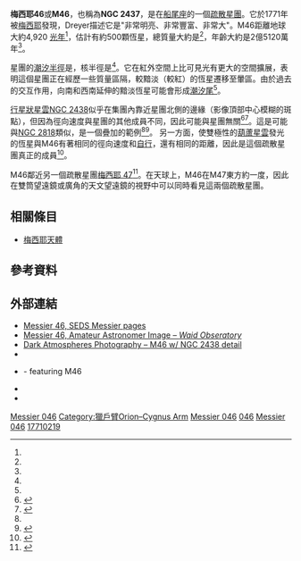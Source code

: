 {{Infobox open cluster
 | name  = [[梅西耶天體|梅西耶]] 46
 | image = Messier 46 - NGC 2437.jpg
 | caption = 
 | epoch = J2000.0
 | constellation = [[船尾座|船尾座]]
 | class = II,2,r
 | ra  = {{RA|07|41|46.0}}<ref name=Wu2009a/>
 | dec = {{Dec|−14|48|36}}<ref name=Wu2009a/>
 | dist_ly  = {{Convert|1.510|+/-|0.302|kpc|kly|lk=on|order=flip|abbr=on}}<ref name=Wu2009a/>
 | appmag_v = 6.1
 | mass_msol = {{Val|453|214|145}}<ref name=Piskunov2007/>
 | size_v    = {{Val|22.8|ul=arcminute}}<ref name=Piskunov2007/>
 | radius_ly = {{Val|37.8|u=ly}}<ref name=Piskunov2007/>
 | age  = 251.2<ref name=Wu2009a/> Myr
 | notes = 包含疊加的<br> 行星狀星雲[[NGC_2438|NGC 2438]]
 | names = C 0739-147, M64, [[New_General_Catalogue|NGC]] 2437, OCl 601.0<ref name=SIMBAD>{{cite simbad | title=M 46 | access-date=November 25, 2018 }}</ref>
}}

'''梅西耶46'''或'''M46'''，也稱為'''NGC 2437'''，是在[[船尾座|船尾座]]的一個[[疏散星團|疏散星團]]。它於1771年被[[梅西耶|梅西耶]]發現，Dreyer描述它是"非常明亮、非常豐富、非常大"。M46距離地球大約4,920 [[光年|光年]]<ref name=Wu2009a/>，估計有約500顆恆星，總質量大約是{{Val|453|ul=solar mass}}<ref name=Piskunov2007/>，年齡大約是2億5120萬年<ref name=Wu2009a/>。

星團的[[球狀星團#半徑|潮汐半徑]]是{{Convert|11.6|±|1.4|pc|ly|abbr=on|order=flip}}，核半徑是{{Convert|2.6|±|0.4|pc|ly|abbr=on|order=flip}}<ref name=Piskunov2007/>。它在紅外空間上比可見光有更大的空間擴展，表明這個星團正在經歷一些質量區隔，較黯淡（較紅）的恆星遷移至暈區。由於過去的交互作用，向南和西南延伸的黯淡恆星可能會形成[[潮汐尾|潮汐尾]]<ref name=Davidge2013/>。

[[行星狀星雲|行星狀星雲]][[NGC_2438|NGC 2438]]似乎在集團內靠近星團北側的邊緣（影像頂部中心模糊的斑點），但因為徑向速度與星團的其他成員不同，因此可能與星團無關<ref name=majaess2007>{{cite journal
 | last1=Majaess | first1=D. J. | last2=Turner | first2=D.
 | last3=Lane | first3=D. | date=2007
 | title=In Search of Possible Associations between Planetary Nebulae and Open Clusters
 | journal=[[Publications_of_the_Astronomical_Society_of_the_Pacific|Publications of the Astronomical Society of the Pacific]]
 | volume=119 | issue=862 | pages=1349
 | arxiv=0710.2900 | bibcode=2007PASP..119.1349M
 | doi=10.1086/524414
}}</ref><ref name=kiss2008>
{{cite journal
 | last1=Kiss | first1=L. L. | display-authors=4
 | last2=Szabó | first2=Gy. M. | last3=Balog | first3=Z.
 | last4=Parker | first4=Q. A. | last5=Frew | first5=D. J.
 | title=AAOmega radial velocities rule out current membership of the planetary nebula NGC 2438 in the open cluster M46
 | journal=[[Monthly_Notices_of_the_Royal_Astronomical_Society|Monthly Notices of the Royal Astronomical Society]]
 | volume=391 | issue=1 | pages=399–404 | date=2008
 | arxiv=0809.0327 | bibcode= 2008MNRAS.391..399K
 | doi= 10.1111/j.1365-2966.2008.13899.x
}}</ref>。這是可能與[[NGC_2818|NGC 2818]]類似，是一個疊加的範例<ref name=majaess2007/><ref name=mermilliod2001>
{{cite journal
 |author=Mermilliod, J.-C. |display-authors=4
 |author2=Clariá, J. J.
 |author3=Andersen, J.
 |author4=Piatti, A. E.
 |author5=Mayor, M.
 |date=2001
 |title=Red giants in open clusters. IX. NGC 2324, 2818, 3960 and 6259
 |journal=[[Astronomy_and_Astrophysics|Astronomy and Astrophysics]]
 |volume=375 |pages=30–39
 |bibcode=2001A&A...375...30M
 |doi=10.1051/0004-6361:20010845
|citeseerx=10.1.1.30.7545
 }}</ref>。
另一方面，使雙極性的[[葫蘆星雲|葫蘆星雲]]發光的恆星與M46有著相同的徑向速度和[[自行|自行]]，還有相同的距離，因此是這個疏散星團真正的成員<ref name=vickers2015>
{{cite journal
 |author=Vickers S.B. |author2=Frew D.J. |author3=Parker Q.A. |author4=Bojicic I.S.
 |date=2015
 |title=New light on Galactic post-asymptotic giant branch stars - I. First distance catalogue
 |journal=[[Monthly_Notices_of_the_Royal_Astronomical_Society|Monthly Notices of the Royal Astronomical Society]]
 |volume=447 |issue=2 |pages=1673
 |arxiv=1403.7230
 |bibcode=2015MNRAS.447.1673V
 |doi=10.1093/mnras/stu2383
}}</ref>。

M46鄰近另一個疏散星團[[M47_(疏散星團)|梅西耶 47]]<ref name=ScienceDaily-2014-12-17>{{cite news
 | url=https://www.sciencedaily.com/releases/2014/12/141217074325.htm
 | title=The hot blue stars of messier 47
 | date=17 December 2014
 | publisher=[[ScienceDaily|ScienceDaily]]
 | accessdate=2020-03-25
 | archive-date=2017-12-01
 | archive-url=https://web.archive.org/web/20171201082140/https://www.sciencedaily.com/releases/2014/12/141217074325.htm
 | dead-url=no
 }}</ref>。在天球上，M46在M47東方約一度，因此在雙筒望遠鏡或廣角的天文望遠鏡的視野中可以同時看見這兩個疏散星團。

== 相關條目 ==
*[[梅西耶天體|梅西耶天體]]

== 參考資料 ==
{{reflist|refs=

<ref name=Davidge2013>{{citation
 | title=The Open Cluster NGC 2437 (Messier 46)
 | last1=Davidge | first1=T. J.
 | journal=Publications of the Astronomical Society of the Pacific
 | volume=125 | issue=924 | pages=115–125 | date=February 2013
 | doi=10.1086/669823 | arxiv=1301.6806
 | bibcode=2013PASP..125..115D }}</ref>

<ref name=Wu2009a>{{citation | display-authors=1
 | last1=Wu | first1 =Zhen-Yu | last2=Zhou | first2 =Xu
 | last3=Ma | first3 =Jun | last4=Du | first4 =Cui-Hua
 | title=The orbits of open clusters in the Galaxy
 | journal=[[Monthly_Notices_of_the_Royal_Astronomical_Society|Monthly Notices of the Royal Astronomical Society]]
 | volume=399 | issue=4 | pages=2146–2164 | date=November 2009
 | arxiv=0909.3737 | bibcode=2009MNRAS.399.2146W
 | doi=10.1111/j.1365-2966.2009.15416.x | postscript=. }}</ref>

<ref name=Piskunov2007>{{citation
 | title=Towards absolute scales for the radii and masses of open clusters
 | last1=Piskunov | first1=A. E. | last2=Schilbach | first2=E.
 | last3=Kharchenko | first3=N. V. | last4=Röser | first4=S.
 | last5=Scholz | first5=R. -D. | display-authors=1
 | journal=Astronomy and Astrophysics | postscript=.
 | volume=468 | issue=1 | pages=151–161 | date=June 2007
 | doi=10.1051/0004-6361:20077073 | bibcode=2007A&A...468..151P | arxiv=astro-ph/0702517 }}</ref>

}}

== 外部連結 ==
{{Commonscat}}
* [http://messier.seds.org/m/m046.html Messier 46, SEDS Messier pages] {{Wayback|url=http://messier.seds.org/m/m046.html |date=20150303151235 }}
* [http://www.waid-observatory.com/m046-2006-02-20.html Messier 46, Amateur Astronomer Image – ''Waid Obseratory''] {{Wayback|url=http://www.waid-observatory.com/m046-2006-02-20.html |date=20160304141442 }}
* [http://www.darkatmospheres.com/astro/gallery/clusters/enlarge.php?fileBase=clusters_3 Dark Atmospheres Photography – M46 w/ NGC 2438 detail] {{Wayback|url=http://www.darkatmospheres.com/astro/gallery/clusters/enlarge.php?fileBase=clusters_3 |date=20100702152056 }}
*{{APOD |date=5 March 1999|title=M46 and NGC 2438: Young and Old}}
*{{APOD |date=26 March 2009|title=Stars Young and Old}} - featuring M46
*{{APOD |date=17 April 2015|title=M64 Plus Two}}
* {{WikiSky|NGC 2437}}


{{Sky|07|41.8|00|-|14|49|00|5400}}
{{Ngc25}}
{{梅西耶天體}}

[[Category:疏散星團|Messier 046]]
[[Category:獵戶臂Orion–Cygnus_Arm|Category:獵戶臂Orion–Cygnus Arm]]
[[Category:船尾座|Messier 046]]
[[Category:梅西耶天體|046]]
[[Category:NGC天體|Messier 046]]
[[Category:_1771年發現的天體|17710219]]